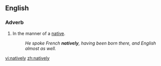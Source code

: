 ==English==

===Adverb===
{{en-adv|-}}

#In the manner of a [[native]].
#:''He spoke French '''natively''', having been born there, and English almost as well.''

[[vi:natively]]
[[zh:natively]]